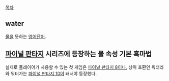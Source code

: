 [[목차]]

== water ==
[[물]]을 뜻하는 [[영어]]단어.

== [[파이널 판타지]] 시리즈에 등장하는 물 속성 기본 흑마법 ==
실제로 플레이어가 사용할 수 있는 첫 게임은 [[파이널 판타지 8]]이나, 상위 호환인 워터라와 워터가는 [[파이널 판타지 10]]이 돼서야 등장했다.

